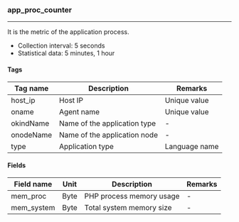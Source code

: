 ### app_proc_counter

----

It is the metric of the application process.

- Collection interval: 5 seconds
- Statistical data: 5 minutes, 1 hour

#### Tags

| Tag name  | Description                  | Remarks       |
| --------- | ---------------------------- | ------------- |
| host_ip   | Host IP                      | Unique value  |
| oname     | Agent name                   | Unique value  |
| okindName | Name of the application type | -             |
| onodeName | Name of the application node | -             |
| type      | Application type             | Language name |

#### Fields

| Field name | Unit | Description              | Remarks |
| ---------- | ---- | ------------------------ | ------- |
| mem_proc   | Byte | PHP process memory usage | -       |
| mem_system | Byte | Total system memory size | -       |
